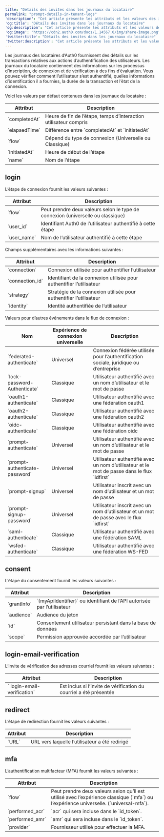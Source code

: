 ```yaml
---
title: "Détails des invites dans les journaux du locataire"
permalink: "prompt-details-in-tenant-logs"
'description': "Cet article présente les attributs et les valeurs des invites utilisateur dans les journaux du locataire."
'og:title': "Détails des invites dans les journaux du locataire"
'og:description': "Cet article présente les attributs et les valeurs des invites utilisateur dans les journaux du locataire."
'og:image': "https://cdn2.auth0.com/docs/1.14567.0/img/share-image.png"
'twitter:title': "Détails des invites dans les journaux du locataire"
'twitter:description': "Cet article présente les attributs et les valeurs des invites utilisateur dans les journaux du locataire."
---
```


Les journaux des locataires d’Auth0 fournissent des détails sur les transactions relatives aux actions d’authentification des utilisateurs. Les journaux du locataire contiennent des informations sur les processus d’inscription, de connexion et de vérification à des fins d’évaluation. Vous pouvez vérifier comment l’utilisateur s’est authentifié, quelles informations d’identification il a fournies, la durée de la transaction et l’état de la connexion.

Voici les valeurs par défaut contenues dans les journaux du locataire :

<table class="table"><thead>
<tr>
<th><strong>Attribut</strong></th>
<th><strong>Description</strong></th>
</tr>
</thead>
<tbody>
<tr>
<td>`completedAt`</td>
<td>Heure de fin de l’étape, temps d’interaction utilisateur compris</td>
</tr>
<tr>
<td>`elapsedTime`</td>
<td>Différence entre `completedAt` et `initiatedAt`</td>
</tr>
<tr>
<td>`flow`</td>
<td>Dépend du type de connexion (Universelle ou Classique)</td>
</tr>
<tr>
<td>`initiatedAt`</td>
<td>Heure de début de l’étape</td>
</tr>
<tr>
<td>`name`</td>
<td>Nom de l’étape</td>
</tr>
</tbody>
</table>

## login

L’étape de connexion fournit les valeurs suivantes :

<table class="table"><thead>
<tr>
<th><strong>Attribut</strong></th>
<th><strong>Description</strong></th>
</tr>
</thead>
<tbody>
<tr>
<td>`flow`</td>
<td>Peut prendre deux valeurs selon le type de connexion (universelle ou classique)</td>
</tr>
<tr>
<td>`user_id`</td>
<td>Identifiant Auth0 de l’utilisateur authentifié à cette étape</td>
</tr>
<tr>
<td>`user_name`</td>
<td>Nom de l’utilisateur authentifié à cette étape</td>
</tr>
</tbody>
</table>

Champs supplémentaires avec les informations suivantes :

<table class="table"><thead>
<tr>
<th><strong>Attribut</strong></th>
<th><strong>Description</strong></th>
</tr>
</thead>
<tbody>
<tr>
<td>`connection`</td>
<td>Connexion utilisée pour authentifier l’utilisateur</td>
</tr>
<tr>
<td>`connection_id`</td>
<td>Identifiant de la connexion utilisée pour authentifier l’utilisateur</td>
</tr>
<tr>
<td>`strategy`</td>
<td>Stratégie de la connexion utilisée pour authentifier l’utilisateur</td>
</tr>
<tr>
<td>`identity`</td>
<td>Identité authentifiée de l’utilisateur</td>
</tr>
</tbody>
</table>

Valeurs pour d’autres événements dans le flux de connexion :

<table class="table"><thead>
<tr>
<th><strong>Nom</strong></th>
<th><strong>Expérience de connexion universelle</strong></th>
<th><strong>Description</strong></th>
</tr>
</thead>
<tbody>
<tr>
<td>`federated-authenticate`</td>
<td>Universel</td>
<td>Connexion fédérée utilisée pour l’authentification sociale, juridique ou d’entreprise</td>
</tr>
<tr>
<td>`lock-password-Authenticate`</td>
<td>Classique</td>
<td>Utilisateur authentifié avec un nom d’utilisateur et le mot de passe</td>
</tr>
<tr>
<td>`oauth1-authenticate`</td>
<td>Classique</td>
<td>Utilisateur authentifié avec une fédération oauth1</td>
</tr>
<tr>
<td>`oauth2-authenticate`</td>
<td>Classique</td>
<td>Utilisateur authentifié avec une fédération oauth2</td>
</tr>
<tr>
<td>`oidc-authenticate`</td>
<td>Classique</td>
<td>Utilisateur authentifié avec une fédération oidc</td>
</tr>
<tr>
<td>`prompt-authenticate`</td>
<td>Universel</td>
<td>Utilisateur authentifié avec un nom d’utilisateur et le mot de passe</td>
</tr>
<tr>
<td>`prompt-authenticate-password`</td>
<td>Universel</td>
<td>Utilisateur authentifié avec un nom d’utilisateur et le mot de passe dans le flux `idfirst`</td>
</tr>
<tr>
<td>`prompt-signup`</td>
<td>Universel</td>
<td>Utilisateur inscrit avec un nom d’utilisateur et un mot de passe</td>
</tr>
<tr>
<td>`prompt-signup-password`</td>
<td>Universel</td>
<td>Utilisateur inscrit avec un nom d’utilisateur et un mot de passe avec le flux `idfirst`</td>
</tr>
<tr>
<td>`saml-authenticate`</td>
<td>Classique</td>
<td>Utilisateur authentifié avec une fédération SAML</td>
</tr>
<tr>
<td>`wsfed-authenticate`</td>
<td>Classique</td>
<td>Utilisateur authentifié avec une fédération WS-FED</td>
</tr>
</tbody>
</table>

## consent

L’étape du consentement fournit les valeurs suivantes :

<table class="table"><thead>
<tr>
<th><strong>Attribut</strong></th>
<th><strong>Description</strong></th>
</tr>
</thead>
<tbody>
<tr>
<td>`grantInfo`</td>
<td>`{myApiIdentifier}` ou identifiant de l’API autorisée par l’utilisateur</td>
</tr>
<tr>
<td>`audience`</td>
<td>Audience du jeton</td>
</tr>
<tr>
<td>`id`</td>
<td>Consentement utilisateur persistant dans la base de données</td>
</tr>
<tr>
<td>`scope`</td>
<td>Permission approuvée accordée par l’utilisateur</td>
</tr>
</tbody>
</table>

## login-email-verification

L’invite de vérification des adresses courriel fournit les valeurs suivantes :

<table class="table"><thead>
<tr>
<th><strong>Attribut</strong></th>
<th><strong>Description</strong></th>
</tr>
</thead>
<tbody>
<tr>
<td>` login-email-verification`</td>
<td>Est inclus si l’invite de vérification du courriel a été présentée</td>
</tr>
</tbody>
</table>

## redirect

L’étape de redirection fournit les valeurs suivantes :

<table class="table"><thead>
<tr>
<th><strong>Attribut</strong></th>
<th><strong>Description</strong></th>
</tr>
</thead>
<tbody>
<tr>
<td>`URL`</td>
<td>URL vers laquelle l’utilisateur a été redirigé</td>
</tr>
</tbody>
</table>

## mfa

L’authentification multifacteur (<Tooltip href="/docs/docs/fr-ca/glossary?term=multifactor-authentication" tip="Authentification multifacteur (MFA)
Processus d’authentification de l’utilisateur qui utilise un facteur en plus du nom d’utilisateur et du mot de passe, tel qu’un code par SMS." cta="Voir le glossaire">MFA</Tooltip>) fournit les valeurs suivantes :

<table class="table"><thead>
<tr>
<th><strong>Attribut</strong></th>
<th><strong>Description</strong></th>
</tr>
</thead>
<tbody>
<tr>
<td>`flow`</td>
<td>Peut prendre deux valeurs selon qu’il est utilisé avec l’expérience classique (`mfa`) ou l’expérience universelle. (`universal-mfa`).</td>
</tr>
<tr>
<td>`performed_acr`</td>
<td>`acr` qui sera incluse dans le `id_token`.</td>
</tr>
<tr>
<td>`performed_amr`</td>
<td>`amr` qui sera incluse dans le `id_token`.</td>
</tr>
<tr>
<td>`provider`</td>
<td>Fournisseur utilisé pour effectuer la MFA.</td>
</tr>
</tbody>
</table>